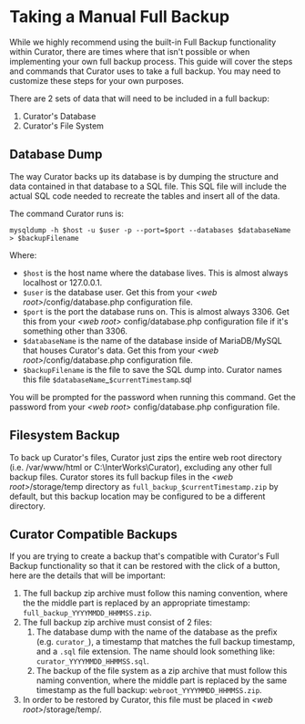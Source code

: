 # Taking a Manual Full Backup

While we highly recommend using the built-in Full Backup functionality within Curator, there are times where
that isn't possible or when implementing your own full backup process.  This guide will cover the steps and
commands that Curator uses to take a full backup.  You may need to customize these steps for your own
purposes.

There are 2 sets of data that will need to be included in a full backup:

 1. Curator's Database
 2. Curator's File System

## Database Dump

The way Curator backs up its database is by dumping the structure and data contained in that database to a
SQL file. This SQL file will include the actual SQL code needed to recreate the tables and insert all of the data.

The command Curator runs is:

`mysqldump -h $host -u $user -p --port=$port --databases $databaseName > $backupFilename`

Where:

* `$host` is the host name where the database lives.  This is almost always localhost or 127.0.0.1.
* `$user` is the database user.  Get this from your *\<web root>*/config/database.php configuration file.
* `$port` is the port the database runs on.  This is almost always 3306.  Get this from your *\<web root>*
config/database.php configuration file if it's something other than 3306.
* `$databaseName` is the name of the database inside of MariaDB/MySQL that houses Curator's data.  Get this
from your *\<web root>*/config/database.php configuration file.
* `$backupFilename` is the file to save the SQL dump into.  Curator names this file `$databaseName`_`$currentTimestamp`.sql

You will be prompted for the password when running this command.  Get the password from your *\<web root>*
config/database.php configuration file.

## Filesystem Backup

To back up Curator's files, Curator just zips the entire web root directory (i.e. /var/www/html or
C:\InterWorks\Curator), excluding any other full backup files.  Curator stores its full backup files in the
*\<web root>*/storage/temp directory as `full_backup_$currentTimestamp.zip` by default, but this backup
location may be configured to be a different directory.

## Curator Compatible Backups

If you are trying to create a backup that's compatible with Curator's Full Backup functionality so that it
can be restored with the click of a button, here are the details that will be important:

 1. The full backup zip archive must follow this naming convention, where the the middle part is replaced by
 an appropriate timestamp: `full_backup_YYYYMMDD_HHMMSS.zip`.
 2. The full backup zip archive must consist of 2 files:
    1. The database dump with the name of the database as the prefix (e.g. `curator_`), a timestamp that
    matches the full backup timestamp, and a `.sql` file extension.
    The name should look something like: `curator_YYYYMMDD_HHMMSS.sql`.
    2. The backup of the file system as a zip archive that must follow this naming convention, where the
    middle part is replaced by the same timestamp as the full backup: `webroot_YYYYMMDD_HHMMSS.zip`.
 3. In order to be restored by Curator, this file must be placed in *\<web root>*/storage/temp/.

